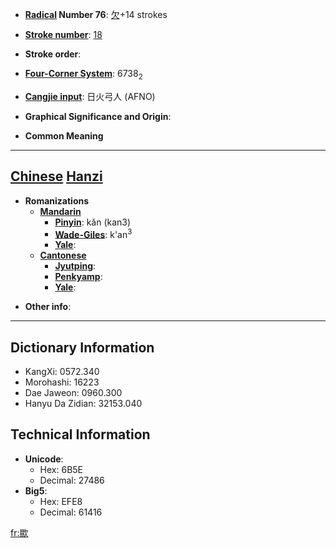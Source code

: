 * '''[[Wiktionary:Chinese radical index| Radical]] Number 76''': [[Wiktionary:Chinese radical index 欠|欠]]+14 strokes

* '''[[Wiktionary:Chinese total strokes index|Stroke number]]''': [[Wiktionary:Chinese total strokes index 18|18]]

* '''Stroke order''': 

* '''[[Wiktionary:Chinese four corner index|Four-Corner System]]''': 6738<sub>2</sub>

* '''[[Wiktionary:Chinese Cangjie index|Cangjie input]]''': 日火弓人 (AFNO)

* '''Graphical Significance and Origin''': 

* '''Common Meaning'''

----

== [[Chinese]] [[Hanzi]] ==

* '''Romanizations'''
** '''[[Mandarin]]'''
*** '''[[Pinyin]]''': kǎn (kan3)
*** '''[[Wade-Giles]]''': k'an<sup>3</sup>
*** '''[[Yale]]''': 
** '''[[Cantonese]]'''
*** '''[[Jyutping]]''':
*** '''[[Penkyamp]]''': 
*** '''[[Yale]]''': 

* '''Other info''': 

----

== Dictionary Information ==

* KangXi: 0572.340
* Morohashi: 16223
* Dae Jaweon: 0960.300
* Hanyu Da Zidian: 32153.040

== Technical Information ==

* '''Unicode''':
** Hex: 6B5E
** Decimal: 27486
* '''Big5''':
** Hex: EFE8
** Decimal: 61416

[[fr:歞]]